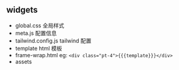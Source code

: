 ## widgets

-  global.css 全局样式
-  meta.js 配置信息
-  tailwind.config.js tailwind 配置
-  template html 模板
-  frame-wrap.html
   eg: `<div class="pt-4">{{{template}}}</div>`
-  assets
